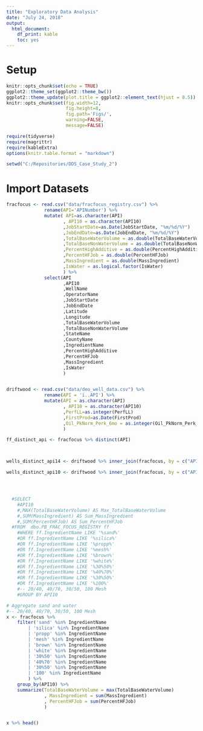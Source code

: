 ```yaml
---
title: "Exploratory Data Analysis"
date: "July 24, 2018"
output:
  html_document:
    df_print: kable
    toc: yes
---
```


# Setup

```r
knitr::opts_chunk$set(echo = TRUE)
ggplot2::theme_set(ggplot2::theme_bw())
ggplot2::theme_update(plot.title = ggplot2::element_text(hjust = 0.5))
knitr::opts_chunk$set(fig.width=12, 
                      fig.height=8, 
                      fig.path='Figs/',
                      warning=FALSE, 
                      message=FALSE)

require(tidyverse)
require(magrittr)
require(kableExtra)
options(knitr.table.format = "markdown")

setwd("C:/Repositories/DDS_Case_Study_2")

```


# Import Datasets

```r
fracfocus <- read.csv("data/fracfocus_registry.csv") %>%
              rename(API='APINumber') %>%
              mutate( API=as.character(API)
                     , API10 = as.character(API10)
                     ,JobStartDate=as.Date(JobStartDate, "%m/%d/%Y")
                     ,JobEndDate=as.Date(JobEndDate, "%m/%d/%Y")
                     ,TotalBaseWaterVolume = as.double(TotalBaseWaterVolume)
                     ,TotalBaseNonWaterVolume = as.double(TotalBaseNonWaterVolume)
                     ,PercentHighAdditive = as.double(PercentHighAdditive)
                     ,PercentHFJob = as.double(PercentHFJob)
                     ,MassIngredient = as.double(MassIngredient)
                     ,IsWater = as.logical.factor(IsWater)
                     ) %>%
              select(API
                     ,API10
                     ,WellName
                     ,OperatorName
                     ,JobStartDate
                     ,JobEndDate
                     ,Latitude
                     ,Longitude
                     ,TotalBaseWaterVolume
                     ,TotalBaseNonWaterVolume
                     ,StateName
                     ,CountyName
                     ,IngredientName
                     ,PercentHighAdditive
                     ,PercentHFJob
                     ,MassIngredient
                     ,IsWater
                     )


driftwood <- read.csv("data/deo_well_data.csv") %>%
              rename(API = 'ï..API') %>%
              mutate(API = as.character(API)
                     , API10 = as.character(API10)
                     ,PerfLL=as.integer(PerfLL)
                     ,FirstProd=as.Date(FirstProd)
                     ,Oil_PkNorm_Perk_6mo = as.integer(Oil_PkNorm_Perk_6mo)
                     )

```

```r

ff_distinct_api <- fracfocus %>% distinct(API)



wells_distinct_api14 <- driftwood %>% inner_join(fracfocus, by = c("API", "API")) %>% distinct(API)

wells_distinct_api10 <- driftwood %>% inner_join(fracfocus, by = c("API10", "API10")) %>% distinct(API10)




  #SELECT 
    #API10
    #,MAX(TotalBaseWaterVolume) AS Max_TotalBaseWaterVolume
    #,SUM(MassIngredient) AS Sum_MassIngredient
    #,SUM(PercentHFJob) AS Sum_PercentHFJob   
  #FROM  dbo.PB_FRAC_FOCUS_REGISTRY ff
    #WHERE ff.IngredientName LIKE '%sand%' 
    #OR ff.IngredientName LIKE '%silica%'
    #OR ff.IngredientName LIKE '%propp%'
    #OR ff.IngredientName LIKE '%mesh%'
    #OR ff.IngredientName LIKE '%brown%'
    #OR ff.IngredientName LIKE '%white%'
    #OR ff.IngredientName LIKE '%30%50%'
    #OR ff.IngredientName LIKE '%40%70%'
    #OR ff.IngredientName LIKE '%30%50%'
    #OR ff.IngredientName LIKE '%100%'
    #-- 20/40, 40/70, 30/50, 100 Mesh
    #GROUP BY API10

```




```r

# Aggregate sand and water
#-- 20/40, 40/70, 30/50, 100 Mesh
x <- fracfocus %>%
    filter('sand' %in% IngredientName
        | 'silica' %in% IngredientName
        | 'propp' %in% IngredientName
        | 'mesh' %in% IngredientName
        | 'brown' %in% IngredientName
        | 'white' %in% IngredientName
        | '30%50' %in% IngredientName
        | '40%70' %in% IngredientName
        | '30%50' %in% IngredientName
        | '100' %in% IngredientName
        ) %>%
    group_by(API10) %>%
    summarize(TotalBaseWaterVolume = max(TotalBaseWaterVolume)
              , MassIngredient = sum(MassIngredient)
              , PercentHFJob = sum(PercentHFJob)
              )


x %>% head()

```













